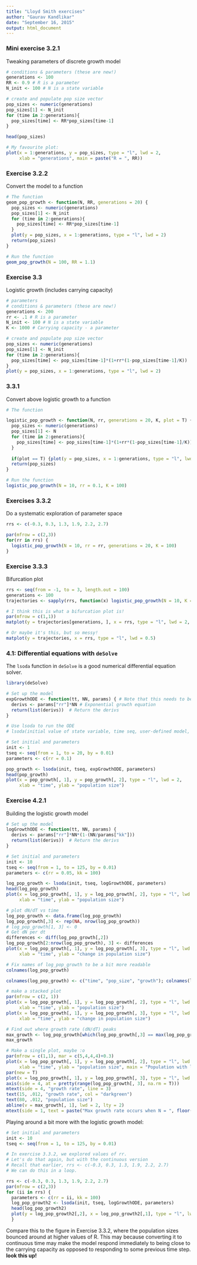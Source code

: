 ```yaml
---
title: "Lloyd Smith exercises"
author: "Gaurav Kandlikar"
date: "September 16, 2015"
output: html_document
---
```


### Mini exercise 3.2.1

Tweaking parameters of discrete growth model

```r
# conditions & parameters (these are new!)
generations <- 100
RR <- 0.9 # R is a parameter
N_init <- 100 # N is a state variable

# create and populate pop size vector
pop_sizes <- numeric(generations)
pop_sizes[1] <- N_init
for (time in 2:generations){
  pop_sizes[time] <- RR*pop_sizes[time-1]
}

head(pop_sizes)

# My favourite plot:
plot(x = 1:generations, y = pop_sizes, type = "l", lwd = 2,
     xlab = "generations", main = paste("R = ", RR))

```

### Exercise 3.2.2
Convert the model to a function

```r
# The function
geom_pop_growth <- function(N, RR, generations = 20) {
  pop_sizes <- numeric(generations)
  pop_sizes[1] <- N_init
  for (time in 2:generations){
    pop_sizes[time] <- RR*pop_sizes[time-1]
  }
  plot(y = pop_sizes, x = 1:generations, type = "l", lwd = 2)
  return(pop_sizes)
}

# Run the function 
geom_pop_growth(N = 100, RR = 1.1)
```


### Exercise 3.3
Logistic growth (includes carrying capacity)

```r
# parameters
# conditions & parameters (these are new!)
generations <- 200
rr <- .1 # R is a parameter
N_init <- 100 # N is a state variable
K <- 1000 # Carrying capacity - a parameter

# create and populate pop size vector
pop_sizes <- numeric(generations)
pop_sizes[1] <- N_init
for (time in 2:generations){
  pop_sizes[time] <- pop_sizes[time-1]*(1+rr*(1-pop_sizes[time-1]/K))
}
plot(y = pop_sizes, x = 1:generations, type = "l", lwd = 2)

```

### 3.3.1
Convert above logistic growth to a function

```r
# The function

logistic_pop_growth <- function(N, rr, generations = 20, K, plot = T) {
  pop_sizes <- numeric(generations)
  pop_sizes[1] <- N
  for (time in 2:generations){
    pop_sizes[time] <- pop_sizes[time-1]*(1+rr*(1-pop_sizes[time-1]/K))
  }
  
  if(plot == T) {plot(y = pop_sizes, x = 1:generations, type = "l", lwd = 2)}
  return(pop_sizes)
}

# Run the function
logistic_pop_growth(N = 10, rr = 0.1, K = 100)

```

### Exercises 3.3.2

Do a systematic exploration of parameter space

```r
rrs <- c(-0.3, 0.3, 1.3, 1.9, 2.2, 2.7)

par(mfrow = c(2,3))
for(rr in rrs) {
  logistic_pop_growth(N = 10, rr = rr, generations = 20, K = 100)
}
```


### Exercise 3.3.3

Bifurcation plot

```r
rrs <- seq(from = -1, to = 3, length.out = 100)
generations <- 100
trajectories <- sapply(rrs, function(x) logistic_pop_growth(N = 10, K = 100, rr = x, generations = generations, plot = F))

# I think this is what a bifurcation plot is!
par(mfrow = c(1,1))
matplot(y = trajectories[generations, ], x = rrs, type = "l", lwd = 2, main = "Bifurcation plot?")

# Or maybe it's this, but so messy!
matplot(y = trajectories, x = rrs, type = "l", lwd = 0.5)
```

### 4.1: Differential equations with `deSolve`

The `lsoda` function in `deSolve` is a good numerical differential equation solver. 
```r
library(deSolve)

# Set up the model
expGrowthODE <- function(tt, NN, params) { # Note that this needs to be (time, init, params!)
  derivs <- params["rr"]*NN # Exponential growth equation
  return(list(derivs))  # Return the derivs 
}

# Use lsoda to run the ODE
# lsoda(initial value of state variable, time seq, user-defined model, parameters)

# Set initial and parameters
init <- 1
tseq <- seq(from = 1, to = 20, by = 0.01)
parameters <- c(rr = 0.1)

pop_growth <- lsoda(init, tseq, expGrowthODE, parameters)
head(pop_growth)
plot(x = pop_growth[, 1], y = pop_growth[, 2], type = "l", lwd = 2,
     xlab = "time", ylab = "population size")
```

### Exercise 4.2.1
Building the logistic growth model
```r
# Set up the model
logGrowthODE <- function(tt, NN, params) { 
  derivs <- params["rr"]*NN*(1-(NN/params["kk"]))
  return(list(derivs))  # Return the derivs 
}

# Set initial and parameters
init <- 10
tseq <- seq(from = 1, to = 125, by = 0.01)
parameters <- c(rr = 0.05, kk = 100)

log_pop_growth <- lsoda(init, tseq, logGrowthODE, parameters)
head(log_pop_growth)
plot(x = log_pop_growth[, 1], y = log_pop_growth[, 2], type = "l", lwd = 2,
     xlab = "time", ylab = "population size")

# plot dN/dT vs time
log_pop_growth <- data.frame(log_pop_growth)
log_pop_growth[,3] <- rep(NA, nrow(log_pop_growth))
# log_pop_growth[1, 3] <- 0
# Get dN per dt
differences <- diff(log_pop_growth[,2])
log_pop_growth[2:nrow(log_pop_growth), 3] <- differences
plot(x = log_pop_growth[, 1], y = log_pop_growth[, 3], type = "l", lwd = 2,
     xlab = "time", ylab = "change in population size")

# Fix names of log_pop_growth to be a bit more readable
colnames(log_pop_growth)

colnames(log_pop_growth) <- c("time", "pop_size", "growth"); colnames(log_pop_growth)

# make a stacked plot
par(mfrow = c(2, 1))
plot(x = log_pop_growth[, 1], y = log_pop_growth[, 2], type = "l", lwd = 2,
     xlab = "time", ylab = "population size")
plot(x = log_pop_growth[, 1], y = log_pop_growth[, 3], type = "l", lwd = 2,
     xlab = "time", ylab = "change in population size")

# Find out where growth rate (dN/dT) peaks
max_growth <- log_pop_growth[which(log_pop_growth[,3] == max(log_pop_growth[,3], na.rm = T)), ]
max_growth

# Make a single plot, maybe :o
par(mfrow = c(1,1), mar = c(5,4,4,4)+0.3)
plot(x = log_pop_growth[, 1], y = log_pop_growth[, 2], type = "l", lwd = 3,
     xlab = "time", ylab = "population size", main = "Population with logistic growth")
par(new = T)
plot(x = log_pop_growth[, 1], y = log_pop_growth[, 3], type = "l", lwd = 3, xlab = "", ylab = "", axes = F, col = "darkgreen")
axis(side = 4, at = pretty(range(log_pop_growth[, 3], na.rm = T)))
mtext(side = 4, "growth rate", line = 3)
text(15, .012, "growth rate", col = "darkgreen")
text(80, .012, "population size")
abline(v = max_growth[, 1], lwd = 2, lty = 2)
mtext(side = 1, text = paste("Max growth rate occurs when N = ", floor(max_growth[,2]), sep = ""), line = 4)
```

Playing around a bit more with the logistic growth model:

```r
# Set initial and parameters
init <- 10
tseq <- seq(from = 1, to = 125, by = 0.01)

# In exercise 3.3.2, we explored values of rr. 
# Let's do that again, but with the continuous version
# Recall that earlier, rrs <- c(-0.3, 0.3, 1.3, 1.9, 2.2, 2.7)
# We can do this in a loop.

rrs <- c(-0.3, 0.3, 1.3, 1.9, 2.2, 2.7) 
par(mfrow = c(2,3))
for (ii in rrs) {
  parameters <- c(rr = ii, kk = 100)
  log_pop_growth2 <- lsoda(init, tseq, logGrowthODE, parameters)
  head(log_pop_growth2)
  plot(y = log_pop_growth2[,2], x = log_pop_growth2[,1], type = "l", lwd = 3, xlab = "time", ylab = "population size", main = paste("r = ", ii))
  }
```

Compare this to the figure in Exercise 3.3.2, where the population sizes bounced around at higher values of R. This may because converting it to continuous time may make the model respond immediately to being close to the carrying capacity as opposed to responding to some previous time step. **look this up!**
